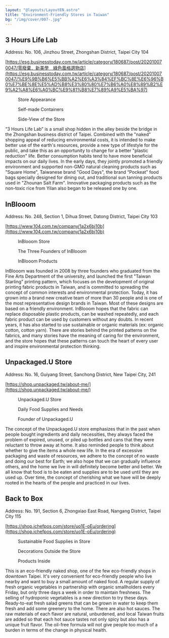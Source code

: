 ```yaml
---
layout: "@layouts/LayoutEN.astro"
title: "Environment-Friendly Stores in Taiwan"
bg: "/img/cover/007-.jpg"
---
```



## 3 Hours Life Lab

Address: No. 106, Jinzhou Street, Zhongshan District, Taipei City 104

[https://esg.businesstoday.com.tw/article/category/180687/post/202010070047/零廢棄．新美學　綠色風格選物店](https://esg.businesstoday.com.tw/article/category/180687/post/202010070047/%E9%9B%B6%E5%BB%A2%E6%A3%84%EF%BC%8E%E6%96%B0%E7%BE%8E%E5%AD%B8%E3%80%80%E7%B6%A0%E8%89%B2%E9%A2%A8%E6%A0%BC%E9%81%B8%E7%89%A9%E5%BA%97)

<Row classList="mb-3">
    <Figure mode="in:row-3" img={import("../../assets/img/06/Untitled.png")}>Store Appearance</Figure>
    <Figure mode="in:row-3" img={import("../../assets/img/06/Untitled 1.png")}>Self-made Containers</Figure>
    <Figure mode="in:row-3" img={import("../../assets/img/06/Untitled 2.png")}>Side-View of the Store</Figure>
</Row>

“3 Hours Life Lab” is a small shop hidden in the alley beside the bridge in the Zhongshan business district of Taipei. Combined with the "naked" shopping appeal of reducing environmental costs, it is intended to make better use of the earth's resources, provide a new type of lifestyle for the public, and take this as an opportunity to change for a better "plastic reduction" life. Better consumption habits tend to have more beneficial impacts on our daily lives. In the early days, they jointly promoted a friendly environment and supported non-GMO natural cleaning products such as "Square Home", Taiwanese brand "Good Days", the brand “Pockeat” food bags specially designed for dining out, and traditional sun tanning products used in "Zhounan Salt Farm". Innovative packaging products such as the non-toxic rice from Yilan also began to be released one by one.

## InBlooom

Address: No. 248, Section 1, Dihua Street, Datong District, Taipei City 103

[https://www.104.com.tw/company/1a2x6bj10b](https://www.104.com.tw/company/1a2x6bj10b)

<Row classList="mb-3">
    <Figure mode="in:row-3" img={import("../../assets/img/06/Untitled 3.png")}>InBlooom Store</Figure>
    <Figure mode="in:row-3" img={import("../../assets/img/06/Untitled 4.png")}>The Three Founders of InBlooom</Figure>
    <Figure mode="in:row-3" img={import("../../assets/img/06/Untitled 5.png")}>InBlooom Products</Figure>
</Row>

InBlooom was founded in 2008 by three founders who graduated from the Fine Arts Department of the university, and launched the first "Taiwan Starling" printing pattern, which focuses on the development of original printing fabric products in Taiwan, and is committed to spreading the concept of common interests and environmental protection. Today, it has grown into a brand new creative team of more than 30 people and is one of the most representative design brands in Taiwan. Most of these designs are based on a friendly environment. InBlooom hopes that the fabric can replace disposable plastic products, can be washed repeatedly, and each fabric product can be used by customers without any doubts. In recent years, it has also started to use sustainable or organic materials (ex: organic cotton, cotton yarn). There are stories behind the printed patterns on the fabrics, and many stories have the meaning of caring for the environment, and the store hopes that these patterns can touch the heart of every user and inspire environmental protection thinking.

## Unpackaged.U Store

Address: No. 16, Guiyang Street, Sanchong District, New Taipei City, 241

[https://shop.unpackaged.tw/about-me/](https://shop.unpackaged.tw/about-me/)

<Row classList="mb-3">
    <Figure mode="in:row-3" img={import("../../assets/img/06/Untitled 6.png")}>Unpackaged.U Store</Figure>
    <Figure mode="in:row-3" img={import("../../assets/img/06/Untitled 7.png")}>Daily Food Supplies and Needs</Figure>
    <Figure mode="in:row-3" img={import("../../assets/img/06/Untitled 8.png")}>Founder of Unpackaged.U</Figure>
</Row>

The concept of the Unpackaged.U store emphasizes that in the past when people bought ingredients and daily necessities, they always faced the problem of expired, unused, or piled up bottles and cans that they were reluctant to throw away at home. It also reminded people to think about whether to give the items a whole new life. In the era of excessive packaging and waste of resources, we adhere to the concept of no waste and doing our best for Earth; we also hope that we can gradually influence others, and the home we live in will definitely become better and better. We all know that food is to be eaten and supplies are to be used until they are used up. Over time, the concept of cherishing what we have will be deeply rooted in the hearts of the people and practiced in our lives.

## Back to Box

Address: No. 191, Section 6, Zhongxiao East Road, Nangang District, Taipei City 115

[https://shop.ichefpos.com/store/uo1E-oEu/ordering](https://shop.ichefpos.com/store/uo1E-oEu/ordering)

<Row classList="mb-3">
    <Figure mode="in:row-3" img={import("../../assets/img/06/Untitled 9.png")}>Sustainable Food Supplies in Store</Figure>
    <Figure mode="in:row-3" img={import("../../assets/img/06/Untitled 10.png")}>Decorations Outside the Store</Figure>
    <Figure mode="in:row-3" img={import("../../assets/img/06/Untitled 11.png")}>Products Inside</Figure>
</Row>

This is an eco-friendly naked shop, one of the few eco-friendly shops in downtown Taipei. It's very convenient for eco-friendly people who live nearby and want to buy a small amount of naked food. A regular supply of fresh organic vegetables in partnership with organic smallholders every Friday, but only three days a week in order to maintain freshness. The selling of hydroponic vegetables is a new direction to try these days. Ready-to-eat fresh salad greens that can be grown in water to keep them fresh and add some greenery to the home. There are also hot sauces. The raw materials of each flavor are natural, unburdened, and local Taiwan fruits are added so that each hot sauce tastes not only spicy but also has a unique fruit flavor. The oil-free formula will not give people too much of a burden in terms of the change in physical health.